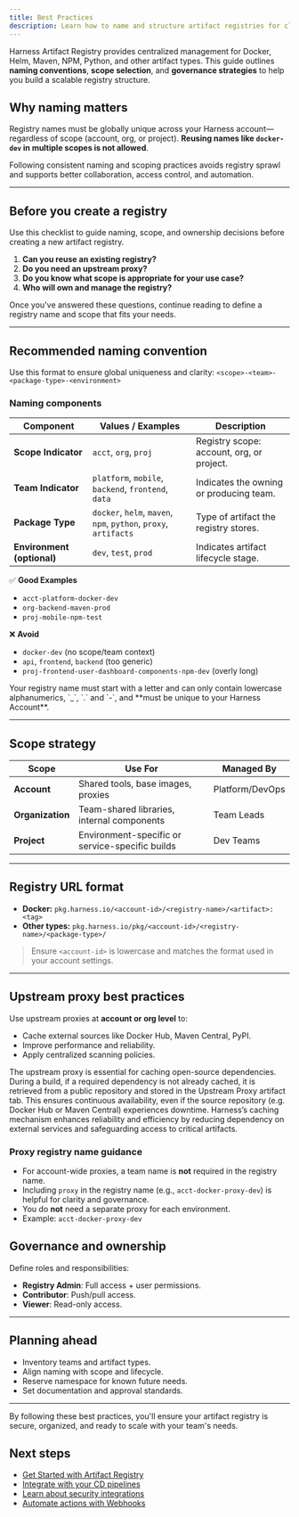 ```yaml
---
title: Best Practices
description: Learn how to name and structure artifact registries for clarity, consistency, and simpler governance.
---
```


Harness Artifact Registry provides centralized management for Docker, Helm, Maven, NPM, Python, and other artifact types. This guide outlines **naming conventions**, **scope selection**, and **governance strategies** to help you build a scalable registry structure.

## Why naming matters
Registry names must be globally unique across your Harness account—regardless of scope (account, org, or project). **Reusing names like `docker-dev` in multiple scopes is not allowed**.

<Tip>
Following consistent naming and scoping practices avoids registry sprawl and supports better collaboration, access control, and automation.
</Tip>

---

## Before you create a registry
Use this checklist to guide naming, scope, and ownership decisions before creating a new artifact registry.

1. **Can you reuse an existing registry?**
2. **Do you need an upstream proxy?**
3. **Do you know what scope is appropriate for your use case?**
4. **Who will own and manage the registry?**

Once you've answered these questions, continue reading to define a registry name and scope that fits your needs.

---

## Recommended naming convention
Use this format to ensure global uniqueness and clarity: `<scope>-<team>-<package-type>-<environment>`

### Naming components
| Component                | Values / Examples                                                   | Description                             |
|--------------------------|----------------------------------------------------------------------|-----------------------------------------|
| **Scope Indicator**      | `acct`, `org`, `proj`                                               | Registry scope: account, org, or project. |
| **Team Indicator**       | `platform`, `mobile`, `backend`, `frontend`, `data`                | Indicates the owning or producing team. |
| **Package Type**         | `docker`, `helm`, `maven`, `npm`, `python`, `proxy`, `artifacts`   | Type of artifact the registry stores.   |
| **Environment (optional)** | `dev`, `test`, `prod`                                               | Indicates artifact lifecycle stage.     |

✅ **Good Examples**
- `acct-platform-docker-dev`
- `org-backend-maven-prod`
- `proj-mobile-npm-test`

❌ **Avoid**
- `docker-dev` (no scope/team context)
- `api`, `frontend`, `backend` (too generic)
- `proj-frontend-user-dashboard-components-npm-dev` (overly long)

<Tip>
Your registry name must start with a letter and can only contain lowercase alphanumerics, `_`, `.` and `-`, and **must be unique to your Harness Account**.
</Tip>

---

## Scope strategy
| Scope       | Use For                                           | Managed By            |
|-------------|---------------------------------------------------|---------------------|
| **Account**     | Shared tools, base images, proxies                | Platform/DevOps     |
| **Organization**| Team-shared libraries, internal components        | Team Leads          |
| **Project**     | Environment-specific or service-specific builds   | Dev Teams           |

---

## Registry URL format
- **Docker:** `pkg.harness.io/<account-id>/<registry-name>/<artifact>:<tag>`
- **Other types:** `pkg.harness.io/pkg/<account-id>/<registry-name>/<package-type>/`

> Ensure `<account-id>` is lowercase and matches the format used in your account settings.

---

## Upstream proxy best practices
Use upstream proxies at **account or org level** to:
- Cache external sources like Docker Hub, Maven Central, PyPI.
- Improve performance and reliability.
- Apply centralized scanning policies.

<Tip>
The upstream proxy is essential for caching open-source dependencies. During a build, if a required dependency is not already cached, it is retrieved from a public repository and stored in the Upstream Proxy artifact tab. This ensures continuous availability, even if the source repository (e.g. Docker Hub or Maven Central) experiences downtime. Harness’s caching mechanism enhances reliability and efficiency by reducing dependency on external services and safeguarding access to critical artifacts.
</Tip>

### Proxy registry name guidance 
- For account-wide proxies, a team name is **not** required in the registry name.
- Including `proxy` in the registry name (e.g., `acct-docker-proxy-dev`) is helpful for clarity and governance.
- You do **not** need a separate proxy for each environment.
- Example: `acct-docker-proxy-dev`

## Governance and ownership
Define roles and responsibilities:
- **Registry Admin**: Full access + user permissions.
- **Contributor**: Push/pull access.
- **Viewer**: Read-only access.

---

## Planning ahead
- Inventory teams and artifact types.
- Align naming with scope and lifecycle.
- Reserve namespace for known future needs.
- Set documentation and approval standards.

---

By following these best practices, you'll ensure your artifact registry is secure, organized, and ready to scale with your team's needs.

## Next steps
- [Get Started with Artifact Registry](/docs/artifact-registry/get-started/quickstart.md)
- [Integrate with your CD pipelines](/docs/artifact-registry/platform-integrations/cd-ar-integrations)
- [Learn about security integrations](/docs/artifact-registry/platform-integrations/security-integrations/ssd-ar-integrations)
- [Automate actions with Webhooks](/docs/artifact-registry/ar-webhooks)